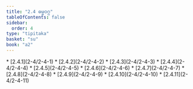 ```yaml
---
title: "2.4 ဓမ္မဝဂ္ဂ"
tableOfContents: false
sidebar:
  order: 4
type: "tipitaka"
basket: "su"
book: "a2"
---
```



<DynamicBreadcrumb />



<TableOfContents book="a2" section="2.4">
* [2.4.1](2-4/2-4-1)
* [2.4.2](2-4/2-4-2)
* [2.4.3](2-4/2-4-3)
* [2.4.4](2-4/2-4-4)
* [2.4.5](2-4/2-4-5)
* [2.4.6](2-4/2-4-6)
* [2.4.7](2-4/2-4-7)
* [2.4.8](2-4/2-4-8)
* [2.4.9](2-4/2-4-9)
* [2.4.10](2-4/2-4-10)
* [2.4.11](2-4/2-4-11)
</TableOfContents>